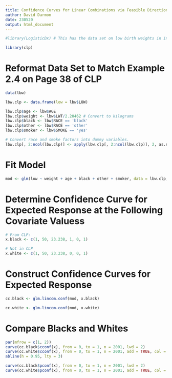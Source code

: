 ```yaml
---
title: Confidence Curves for Linear Combinations via Feasible Direction Optimization
author: David Darmon
date: 230520
output: html_document
---
```


```r
#library(LogisticDx) # This has the data set on low birth weights in infants
```

```r
library(clp)
```

# Reformat Data Set to Match Example 2.4 on Page 38 of CLP

```r
data(lbw)

lbw.clp <- data.frame(low = lbw$LOW)

lbw.clp$age <- lbw$AGE
lbw.clp$weight <- lbw$LWT/2.20462 # Convert to kilograms
lbw.clp$black <- lbw$RACE == 'black'
lbw.clp$other <- lbw$RACE == 'other'
lbw.clp$smoker <- lbw$SMOKE == 'yes'

# Convert race and smoke factors into dummy variables.
lbw.clp[, 2:ncol(lbw.clp)] <- apply(lbw.clp[, 2:ncol(lbw.clp)], 2, as.numeric)
```

# Fit Model

```r
mod <- glm(low ~ weight + age + black + other + smoker, data = lbw.clp, family = binomial)
```

# Determine Confidence Curve for Expected Response at the Following Covariate Valuess

```r
# From CLP:
x.black <- c(1, 50, 23.238, 1, 0, 1)

# Not in CLP
x.white <- c(1, 50, 23.238, 0, 0, 1)
```

# Construct Confidence Curves for Expected Response

```r
cc.black <- glm.lincom.conf(mod, x.black)
```

```r
cc.white <- glm.lincom.conf(mod, x.white)
```

# Compare Blacks and Whites

```r
par(mfrow = c(1, 2))
curve(cc.black$cconf(x), from = 0, to = 1, n = 2001, lwd = 2)
curve(cc.white$cconf(x), from = 0, to = 1, n = 2001, add = TRUE, col = 'grey')
abline(h = 0.95, lty = 3)

curve(cc.black$pconf(x), from = 0, to = 1, n = 2001, lwd = 2)
curve(cc.white$pconf(x), from = 0, to = 1, n = 2001, add = TRUE, col = 'grey')
```
